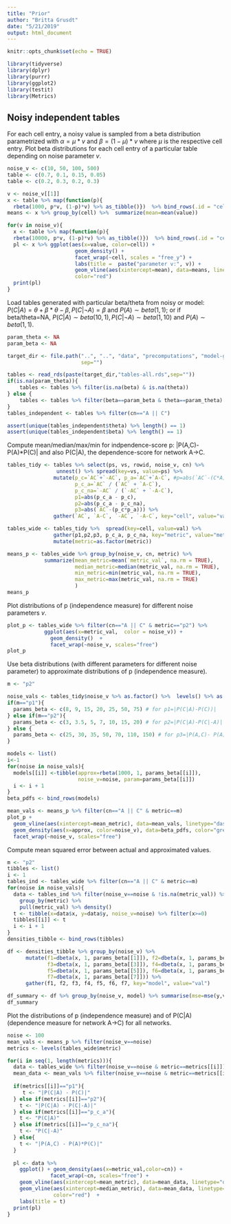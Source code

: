 ```yaml
---
title: "Prior"
author: "Britta Grusdt"
date: "5/21/2019"
output: html_document
---
```


```r
knitr::opts_chunk$set(echo = TRUE)

library(tidyverse)
library(dplyr)
library(purrr)
library(ggplot2)
library(testit)
library(Metrics)
```


## Noisy independent tables

For each cell entry, a noisy value is sampled from a beta distribution parametrized
with $\alpha = \mu * v$ and $\beta = (1-\mu) * v$ where $\mu$ is the respective
cell entry. 
Plot beta distributions for each cell entry of a particular table depending on
noise parameter $v$.

```r
noise_v <- c(10, 50, 100, 500)
table <- c(0.7, 0.1, 0.15, 0.05)
table <- c(0.2, 0.3, 0.2, 0.3)

v <- noise_v[[1]]
x <- table %>% map(function(p){
  rbeta(1000, p*v, (1-p)*v) %>% as_tibble()})  %>% bind_rows(.id = "cell") 
means <- x %>% group_by(cell) %>%  summarize(mean=mean(value))

for(v in noise_v){
  x <- table %>% map(function(p){
  rbeta(10000, p*v, (1-p)*v) %>% as_tibble()})  %>% bind_rows(.id = "cell")
  pl <- x %>% ggplot(aes(x=value, color=cell)) +
                      geom_density() +
                      facet_wrap(~cell, scales = "free_y") + 
                      labs(title =  paste("parameter v:", v)) +
                      geom_vline(aes(xintercept=mean), data=means, linetype="dotted",
                      color="red") 
  print(pl)
}
```

Load tables generated with particular beta/theta from noisy or model:
$P(C|A)=\theta + \beta * \theta - \beta, P(C|\neg A)=\beta$ and
$P(A)\sim beta(1,1)$; or if beta/theta=NA, 
$P(C|A)\sim beta(10,1), P(C|\neg A)\sim beta(1,10)$ and $P(A)\sim beta(1,1)$.

```r
param_theta <- NA
param_beta <- NA

target_dir <- file.path("..", "..", "data", "precomputations", "model-general",
                        sep="")

tables <- read_rds(paste(target_dir,"tables-all.rds",sep=""))
if(is.na(param_theta)){
    tables <- tables %>% filter(is.na(beta) & is.na(theta))
} else {
    tables <- tables %>% filter(beta==param_beta & theta==param_theta)
}
tables_independent <- tables %>% filter(cn=="A || C")

assert(unique(tables_independent$theta) %>% length() == 1)
assert(unique(tables_independent$beta) %>% length() == 1)
```

Compute mean/median/max/min for indpendence-score p: |P(A,C)-P(A)*P(C)| and 
also P(C|A),  the dependence-score for network A->C.

```r
tables_tidy <- tables %>% select(ps, vs, rowid, noise_v, cn) %>%
                unnest() %>% spread(key=vs, value=ps) %>%
               mutate(p_c=`AC`+`-AC`, p_a=`AC`+`A-C`, #p=abs(`AC`-(C*A)),
                      p_c_a=`AC` / (`AC` + `A-C`),
                      p_c_na=`-AC` / (`-AC` + `-A-C`),
                      p1=abs(p_c_a - p_c), 
                      p2=abs(p_c_a - p_c_na),
                      p3=abs(`AC`-(p_c*p_a))) %>% 
               gather(`AC`, `A-C`, `-AC`, `-A-C`, key="cell", value="val")

tables_wide <- tables_tidy %>%  spread(key=cell, value=val) %>% 
               gather(p1,p2,p3, p_c_a, p_c_na, key="metric", value="metric_val") %>% 
               mutate(metric=as.factor(metric))

means_p <- tables_wide %>% group_by(noise_v, cn, metric) %>%
            summarize(mean_metric=mean(`metric_val`, na.rm = TRUE),
                      median_metric=median(metric_val, na.rm = TRUE),
                      min_metric=min(metric_val, na.rm = TRUE),
                      max_metric=max(metric_val, na.rm = TRUE)
                      )
means_p
```

Plot distributions of p (independence measure) for different noise parameters $v$.

```r
plot_p <- tables_wide %>% filter(cn=="A || C" & metric=="p2") %>%
            ggplot(aes(x=metric_val,  color = noise_v)) +
              geom_density()  +
              facet_wrap(~noise_v, scales="free")
plot_p 
```

Use beta distributions (with different parameters for different noise parameter)
to approximate distributions of p (independence measure).

```r
m <- "p2"

noise_vals <- tables_tidy$noise_v %>% as.factor() %>%  levels() %>% as.double()
if(m=="p1"){
  params_beta <- c(8, 9, 15, 20, 25, 50, 75) # for p1=|P(C|A)-P(C))|
} else if(m=="p2"){
  params_beta <- c(3, 3.5, 5, 7, 10, 15, 20) # for p2=|P(C|A)-P(C|-A)|
} else {
  params_beta <- c(25, 30, 35, 50, 70, 110, 150) # for p3=|P(A,C)- P(A)*P(C))
}

models <- list()
i<-1
for(noise in noise_vals){
  models[[i]] <-tibble(approx=rbeta(1000, 1, params_beta[[i]]),
                       noise_v=noise, param=params_beta[[i]])
  i <- i + 1
}
beta_pdfs <- bind_rows(models)

mean_vals <- means_p %>% filter(cn=="A || C" & metric==m)
plot_p +
  geom_vline(aes(xintercept=mean_metric), data=mean_vals, linetype="dashed") +
  geom_density(aes(x=approx, color=noise_v), data=beta_pdfs, color="green") +
  facet_wrap(~noise_v, scales="free")

```

Compute mean squared error between actual and approximated values.

```r
m <- "p2"
tibbles <- list()
i <- 1
tables_ind <- tables_wide %>% filter(cn=="A || C" & metric==m)
for(noise in noise_vals){
  data <- tables_ind %>% filter(noise_v==noise & !is.na(metric_val)) %>%
    group_by(metric) %>% 
    pull(metric_val) %>% density()
  t <- tibble(x=data$x, y=data$y, noise_v=noise) %>% filter(x>=0)
  tibbles[[i]] <- t
  i <- i + 1
}
densities_tibble <- bind_rows(tibbles)

df <- densities_tibble %>% group_by(noise_v) %>% 
      mutate(f1=dbeta(x, 1, params_beta[[1]]), f2=dbeta(x, 1, params_beta[[2]]),
             f3=dbeta(x, 1, params_beta[[3]]), f4=dbeta(x, 1, params_beta[[4]]),
             f5=dbeta(x, 1, params_beta[[5]]), f6=dbeta(x, 1, params_beta[[6]]),
             f7=dbeta(x, 1, params_beta[[7]])) %>%
      gather(f1, f2, f3, f4, f5, f6, f7, key="model", value="val")

df_summary <- df %>% group_by(noise_v, model) %>% summarise(mse=mse(y,val))
df_summary 
```


Plot the distributions of p (independence measure) and of P(C|A) (dependence measure
for network A->C) for all networks.


```r
noise <- 100
mean_vals <- means_p %>% filter(noise_v==noise)
metrics <- levels(tables_wide$metric)

for(i in seq(1, length(metrics))){
  data <- tables_wide %>% filter(noise_v==noise & metric==metrics[[i]])
  mean_data <- mean_vals %>% filter(noise_v==noise & metric==metrics[[i]])
  
  if(metrics[[i]]=="p1"){
     t <- "|P(C|A) - P(C)|"
  } else if(metrics[[i]]=="p2"){
    t <- "|P(C|A) - P(C|-A)|"
  } else if(metrics[[i]]=="p_c_a"){
    t <- "P(C|A)"
  } else if(metrics[[i]]=="p_c_na"){
    t <- "P(C|-A)"
  } else{
    t <- "|P(A,C) - P(A)*P(C)|"
  }                    
  
  pl <- data %>% 
    ggplot() + geom_density(aes(x=metric_val,color=cn)) +
              facet_wrap(~cn, scales="free") +
    geom_vline(aes(xintercept=mean_metric), data=mean_data, linetype="dashed") +
    geom_vline(aes(xintercept=median_metric), data=mean_data, linetype="dotted",
               color="red")  +
    labs(title = t)
  print(pl)
}
```



